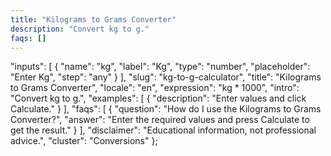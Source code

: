 ```yaml
---
title: "Kilograms to Grams Converter"
description: "Convert kg to g."
faqs: []
---
```


<!-- Migrated from V035. Original file: kg-to-g-calculator.mdx -->


  "inputs": [
    {
      "name": "kg",
      "label": "Kg",
      "type": "number",
      "placeholder": "Enter Kg",
      "step": "any"
    }
  ],
  "slug": "kg-to-g-calculator",
  "title": "Kilograms to Grams Converter",
  "locale": "en",
  "expression": "kg * 1000",
  "intro": "Convert kg to g.",
  "examples": [
    {
      "description": "Enter values and click Calculate."
    }
  ],
  "faqs": [
    {
      "question": "How do I use the Kilograms to Grams Converter?",
      "answer": "Enter the required values and press Calculate to get the result."
    }
  ],
  "disclaimer": "Educational information, not professional advice.",
  "cluster": "Conversions"
};

<Calculator schema={schema} />

